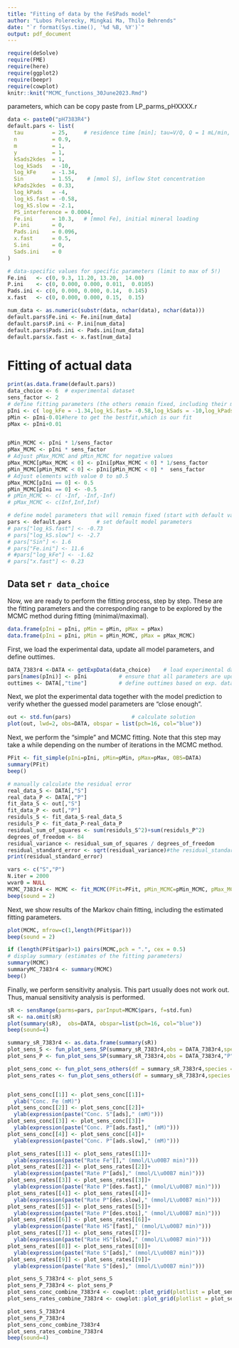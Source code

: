 ```yaml
---
title: "Fitting of data by the FeSPads model"
author: "Lubos Polerecky, Mingkai Ma, Thilo Behrends"
date: "`r format(Sys.time(), '%d %B, %Y')`"
output: pdf_document
---
```


```r
require(deSolve)
require(FME)
require(here)
require(ggplot2)
require(beepr)
require(cowplot)
knitr::knit("MCMC_functions_30June2023.Rmd")
```

parameters, which can be copy paste from LP_parms_pHXXXX.r
```r
data <- paste0("pH7383R4")
default.pars <- list(
  tau         = 25,     # residence time [min]; tau=V/Q, Q = 1 mL/min, V = 25 mL
  n           = 0.9,
  m           = 1,
  y           = 1,
  kSads2kdes  = 1,
  log_kSads   = -10,
  log_kFe     = -1.34,
  Sin         = 1.55,    # [mmol S], inflow Stot concentration
  kPads2kdes  = 0.33,
  log_kPads   = -4,
  log_kS.fast = -0.58,
  log_kS.slow = -2.1,
  PS_interference = 0.0004,
  Fe.ini      = 10.3,   # [mmol Fe], initial mineral loading
  P.ini       = 0,
  Pads.ini    = 0.096,
  x.fast      = 0.5,
  S.ini       = 0,
  Sads.ini    = 0
)

# data-specific values for specific parameters (limit to max of 5!)
Fe.ini   <- c(0, 9.3, 11.20, 13.20,  14.00)
P.ini    <- c(0, 0.000, 0.000, 0.011,  0.0105)
Pads.ini <- c(0, 0.000, 0.000, 0.14,  0.145)
x.fast   <- c(0, 0.000, 0.000, 0.15,  0.15)

num_data <- as.numeric(substr(data, nchar(data), nchar(data)))
default.pars$Fe.ini <- Fe.ini[num_data]
default.pars$P.ini <- P.ini[num_data]
default.pars$Pads.ini <- Pads.ini[num_data]
default.pars$x.fast <- x.fast[num_data]


```
# Fitting of actual data

<!-- In the following chunks we define the fitting preferences, i.e., which dataset will be fitted and what the are fitting parameters. Toggle the eval=FALSE or eval=TRUE option to choose which one is evaluated. -->

<!-- dataset 1 -->

```r
print(as.data.frame(default.pars))
data_choice <- 6  # experimental dataset
sens_factor <- 2
# define fitting parameters (the others remain fixed, including their min/max range), here the trick used is to arbitary define the best fit and pass it to the model
pIni <- c( log_kFe = -1.34,log_kS.fast= -0.58,log_kSads = -10,log_kPads=-4)
pMin <- pIni-0.01#here to get the bestfit,which is our fit
pMax <- pIni+0.01


pMin_MCMC <- pIni * 1/sens_factor
pMax_MCMC <- pIni * sens_factor
# Adjust pMax_MCMC and pMin_MCMC for negative values
pMax_MCMC[pMax_MCMC < 0] <- pIni[pMax_MCMC < 0] * 1/sens_factor
pMin_MCMC[pMin_MCMC < 0] <- pIni[pMin_MCMC < 0] *  sens_factor
# Adjust elements with value 0 to ±0.5
pMax_MCMC[pIni == 0] <- 0.5
pMin_MCMC[pIni == 0] <- -0.5
# pMin_MCMC <- c( -Inf, -Inf,-Inf)
# pMax_MCMC <- c(Inf,Inf,Inf)

# define model parameters that will remain fixed (start with default values)
pars <- default.pars        # set default model parameters
# pars["log_kS.fast"] <- -0.73
# pars["log_kS.slow"] <- -2.7
# pars["Sin"] <- 1.6
# pars["Fe.ini"] <- 11.6
# #pars["log_kFe"] <- -1.62
# pars["x.fast"] <- 0.23
```

<!-- more datasets and fitting parameters can be added HERE. Don't forget to toggle the eval=FALSE or eval=TRUE option to choose which one is evaluated. -->

<!-- The following chunk performs the actual fitting and sensitivity analysis. -->

## Data set `r data_choice`

Now, we are ready to perform the fitting process, step by step. These
are the fitting parameters and the corresponding range to be explored by
the MCMC method during fitting (minimal/maximal).

```r
data.frame(pIni = pIni, pMin = pMin, pMax = pMax)
data.frame(pIni = pIni, pMin = pMin_MCMC, pMax = pMax_MCMC)
```

First, we load the experimental data, update all model parameters, and
define outtimes.

```r
DATA_7383r4 <-DATA <- getExpData(data_choice)    # load experimental data,default "S"and "P"
pars[names(pIni)] <- pIni          # ensure that all parameters are updated
outtimes <- DATA[,"time"]          # define outtimes based on exp. data
```

Next, we plot the experimental data together with the model prediction
to verify whether the guessed model parameters are "close enough".

```r
out <- std.fun(pars)                   # calculate solution
plot(out, lwd=2, obs=DATA, obspar = list(pch=16, col="blue"))
```

Next, we perform the "simple" and MCMC fitting. Note that this step may
take a while depending on the number of iterations in the MCMC method.

```r
PFit <- fit_simple(pIni=pIni, pMin=pMin, pMax=pMax, OBS=DATA)
summary(PFit)
beep()
```

```r
# manually calculate the residual error
real_data_S <- DATA[,"S"]
real_data_P <- DATA[,"P"]
fit_data_S <- out[,"S"]
fit_data_P <- out[,"P"]
residuls_S <- fit_data_S-real_data_S
residuls_P <- fit_data_P-real_data_P
residual_sum_of_squares <- sum(residuls_S^2)+sum(residuls_P^2)
degrees_of_freedom <- 84
residual_variance <- residual_sum_of_squares / degrees_of_freedom
residual_standard_error <- sqrt(residual_variance)#the residual_standard_error should match with PFit summary, which indicates the sentence "Residual standard error: 0.08787 on 84 degrees of freedom"
print(residual_standard_error)
```

```r
vars <- c("S","P")
N.iter = 2000
wvar0 = NULL
MCMC_7383r4 <- MCMC <- fit_MCMC(PFit=PFit, pMin_MCMC=pMin_MCMC, pMax_MCMC=pMax_MCMC, OBS=DATA, N.iter,wvar0,updatecov = 1000,burninlength = 200,jump=NULL,covscale = Covar)
beep(sound = 2)
```

Next, we show results of the Markov chain fitting, including the
estimated fitting parameters.

```r
plot(MCMC, mfrow=c(1,length(PFit$par)))
beep(sound = 2)
```

```r
if (length(PFit$par)>1) pairs(MCMC,pch = ".", cex = 0.5)
# display summary (estimates of the fitting parameters)
summary(MCMC)
summaryMC_7383r4 <- summary(MCMC)
beep()
```

Finally, we perform sensitivity analysis. This part usually does not work out. Thus, manual sensitivity analysis is performed.

```r
sR <- sensRange(parms=pars, parInput=MCMC$pars, f=std.fun)
sR <- na.omit(sR)
plot(summary(sR),  obs=DATA, obspar=list(pch=16, col="blue"))
beep(sound=4)
```

```r
summary_sR_7383r4 <- as.data.frame(summary(sR))
plot_sens_S <- fun_plot_sens_SP(summary_sR_7383r4,obs = DATA_7383r4,species = "S")+theme_bw()
plot_sens_P <- fun_plot_sens_SP(summary_sR_7383r4,obs = DATA_7383r4,"P")+theme_bw()

plot_sens_conc <- fun_plot_sens_others(df = summary_sR_7383r4,species = c("Fe","Sads", "Pads.fast","Pads.slow"),num_cols = 2,plot=F)
plot_sens_rates <- fun_plot_sens_others(df = summary_sR_7383r4,species = c("R.Fe","R.Pads", "R.Pdes.fast","R.Pdes.slow","R.Pdes.stoi","RHS.fast","RHS.slow","R.Sads","R.Sdes"),num_cols = 3,plot=F)


plot_sens_conc[[1]] <- plot_sens_conc[[1]]+
  ylab("Conc. Fe (mM)")
plot_sens_conc[[2]] <- plot_sens_conc[[2]]+
  ylab(expression(paste("Conc. S"[ads]," (mM)")))
plot_sens_conc[[3]] <- plot_sens_conc[[3]]+
  ylab(expression(paste("Conc. P"[ads.fast]," (mM)")))
plot_sens_conc[[4]] <- plot_sens_conc[[4]]+
  ylab(expression(paste("Conc. P"[ads.slow]," (mM)")))

plot_sens_rates[[1]] <- plot_sens_rates[[1]]+
  ylab(expression(paste("Rate Fe"[]," (mmol/L\u00B7 min)")))
plot_sens_rates[[2]] <- plot_sens_rates[[2]]+
  ylab(expression(paste("Rate P"[ads]," (mmol/L\u00B7 min)")))
plot_sens_rates[[3]] <- plot_sens_rates[[3]]+
  ylab(expression(paste("Rate P"[des.fast]," (mmol/L\u00B7 min)")))
plot_sens_rates[[4]] <- plot_sens_rates[[4]]+
  ylab(expression(paste("Rate P"[des.slow]," (mmol/L\u00B7 min)")))
plot_sens_rates[[5]] <- plot_sens_rates[[5]]+
  ylab(expression(paste("Rate P"[des.stoi]," (mmol/L\u00B7 min)")))
plot_sens_rates[[6]] <- plot_sens_rates[[6]]+
  ylab(expression(paste("Rate HS"[fast]," (mmol/L\u00B7 min)")))
plot_sens_rates[[7]] <- plot_sens_rates[[7]]+
  ylab(expression(paste("Rate HS"[slow]," (mmol/L\u00B7 min)")))
plot_sens_rates[[8]] <- plot_sens_rates[[8]]+
  ylab(expression(paste("Rate S"[ads]," (mmol/L\u00B7 min)")))
plot_sens_rates[[9]] <- plot_sens_rates[[9]]+
  ylab(expression(paste("Rate S"[des]," (mmol/L\u00B7 min)")))

plot_sens_S_7383r4 <- plot_sens_S
plot_sens_P_7383r4 <- plot_sens_P
plot_sens_conc_combine_7383r4 <- cowplot::plot_grid(plotlist = plot_sens_conc, nrow = 2)
plot_sens_rates_combine_7383r4 <- cowplot::plot_grid(plotlist = plot_sens_rates, nrow = 3)

plot_sens_S_7383r4
plot_sens_P_7383r4
plot_sens_conc_combine_7383r4
plot_sens_rates_combine_7383r4
beep(sound=4)
```
```r
```
